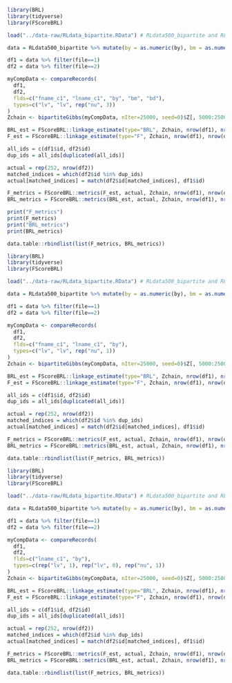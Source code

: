 
```r
library(BRL)
library(tidyverse)
library(FScoreBRL)

load("../data-raw/RLdata_bipartite.RData") # RLdata500_bipartite and RLdata10000_bipartite

data = RLdata500_bipartite %>% mutate(by = as.numeric(by), bm = as.numeric(bm), bd = as.numeric(bd))

df1 = data %>% filter(file==1)
df2 = data %>% filter(file==2)

myCompData <- compareRecords(
  df1, 
  df2, 
  flds=c("fname_c1", "lname_c1", "by", "bm", "bd"),
  types=c("lv", "lv", rep("nu", 3))
)
Zchain <- bipartiteGibbs(myCompData, nIter=25000, seed=0)$Z[, 5000:25000]

BRL_est = FScoreBRL::linkage_estimate(type="BRL", Zchain, nrow(df1), nrow(df2))
F_est = FScoreBRL::linkage_estimate(type="F", Zchain, nrow(df1), nrow(df2))

all_ids = c(df1$id, df2$id)
dup_ids = all_ids[duplicated(all_ids)]

actual = rep(252, nrow(df2))
matched_indices = which(df2$id %in% dup_ids)
actual[matched_indices] = match(df2$id[matched_indices], df1$id)

F_metrics = FScoreBRL::metrics(F_est, actual, Zchain, nrow(df1), nrow(df2))
BRL_metrics = FScoreBRL::metrics(BRL_est, actual, Zchain, nrow(df1), nrow(df2))

print("F_metrics")
print(F_metrics)
print("BRL_metrics")
print(BRL_metrics)

data.table::rbindlist(list(F_metrics, BRL_metrics))
```

```r
library(BRL)
library(tidyverse)
library(FScoreBRL)

load("../data-raw/RLdata_bipartite.RData") # RLdata500_bipartite and RLdata10000_bipartite

data = RLdata500_bipartite %>% mutate(by = as.numeric(by), bm = as.numeric(bm), bd = as.numeric(bd))

df1 = data %>% filter(file==1)
df2 = data %>% filter(file==2)

myCompData <- compareRecords(
  df1, 
  df2, 
  flds=c("fname_c1", "lname_c1", "by"),
  types=c("lv", "lv", rep("nu", 1))
)
Zchain <- bipartiteGibbs(myCompData, nIter=25000, seed=0)$Z[, 5000:25000]

BRL_est = FScoreBRL::linkage_estimate(type="BRL", Zchain, nrow(df1), nrow(df2))
F_est = FScoreBRL::linkage_estimate(type="F", Zchain, nrow(df1), nrow(df2))

all_ids = c(df1$id, df2$id)
dup_ids = all_ids[duplicated(all_ids)]

actual = rep(252, nrow(df2))
matched_indices = which(df2$id %in% dup_ids)
actual[matched_indices] = match(df2$id[matched_indices], df1$id)

F_metrics = FScoreBRL::metrics(F_est, actual, Zchain, nrow(df1), nrow(df2))
BRL_metrics = FScoreBRL::metrics(BRL_est, actual, Zchain, nrow(df1), nrow(df2))

data.table::rbindlist(list(F_metrics, BRL_metrics))
```


```r
library(BRL)
library(tidyverse)
library(FScoreBRL)

load("../data-raw/RLdata_bipartite.RData") # RLdata500_bipartite and RLdata10000_bipartite

data = RLdata500_bipartite %>% mutate(by = as.numeric(by), bm = as.numeric(bm), bd = as.numeric(bd))

df1 = data %>% filter(file==1)
df2 = data %>% filter(file==2)

myCompData <- compareRecords(
  df1, 
  df2, 
  flds=c("lname_c1", "by"),
  types=c(rep("lv", 1), rep("lv", 0), rep("nu", 1))
)
Zchain <- bipartiteGibbs(myCompData, nIter=25000, seed=0)$Z[, 5000:25000]

BRL_est = FScoreBRL::linkage_estimate(type="BRL", Zchain, nrow(df1), nrow(df2))
F_est = FScoreBRL::linkage_estimate(type="F", Zchain, nrow(df1), nrow(df2))

all_ids = c(df1$id, df2$id)
dup_ids = all_ids[duplicated(all_ids)]

actual = rep(252, nrow(df2))
matched_indices = which(df2$id %in% dup_ids)
actual[matched_indices] = match(df2$id[matched_indices], df1$id)

F_metrics = FScoreBRL::metrics(F_est, actual, Zchain, nrow(df1), nrow(df2))
BRL_metrics = FScoreBRL::metrics(BRL_est, actual, Zchain, nrow(df1), nrow(df2))

data.table::rbindlist(list(F_metrics, BRL_metrics))
```












